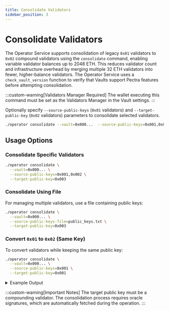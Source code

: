 ```yaml
---
title: Consolidate Validators
sidebar_position: 3
---
```


# Consolidate Validators

The Operator Service supports consolidation of legacy `0x01` validators to `0x02` compound validators using the `consolidate` command, enabling variable validator balances up to 2048 ETH.
This reduces validator count and infrastructure overhead by merging multiple 32 ETH validators into fewer, higher-balance validators.
The Operator Service uses a `check_vault_version` function to verify that Vaults support Pectra features before attempting consolidation.

:::custom-warning[Validators Manager Required]
  The wallet executing this command must be set as the Validators Manager in the Vault settings.
:::

Optionally specify `--source-public-keys` (`0x01` validators) and `--target-public-key` (`0x02` validators) parameters to consolidate selected validators.

```bash
./operator consolidate --vault=0x000...  --source-public-keys=0x001,0x002 --target-public-key=0x003
```

## Usage Options

### Consolidate Specific Validators

```bash
./operator consolidate \
  --vault=0x000... \
  --source-public-keys=0x001,0x002 \
  --target-public-key=0x003
```

### Consolidate Using File

For managing multiple validators, use a file containing public keys:

```bash
./operator consolidate \
  --vault=0x000... \
  --source-public-keys-file=public_keys.txt \
  --target-public-key=0x003
```

### Convert `0x01` to `0x02` (Same Key)

To convert validators while keeping the same public key:

```bash
./operator consolidate \
  --vault=0x000... \
  --source-public-keys=0x001 \
  --target-public-key=0x001
```

<details className="custom-details">
<summary>Example Output</summary>

```bash
Enter the comma separated list of API endpoints for execution nodes: : https://example.com
Enter the comma separated list of API endpoints for consensus nodes: https://example.com
Enter your vault address: 0x3320ad928c20187602a2b2c04eeaa813fa899468
Consolidating 2 validators:
    0x001 -> 0x003
    0x002 -> 0x003
Proceed consolidation? [Y/n]: y
Fetched signatures for validator consolidation: Received 11 out of 11 approvals
Submitting consolidate validators transaction
Waiting for transaction 0x00000... confirmation
Validators has been successfully consolidated
```
</details>

:::custom-warning[Important Notes]
The target public key must be a compounding validator.
The consolidation process requires oracle signatures, which are automatically fetched during the operation.
:::
